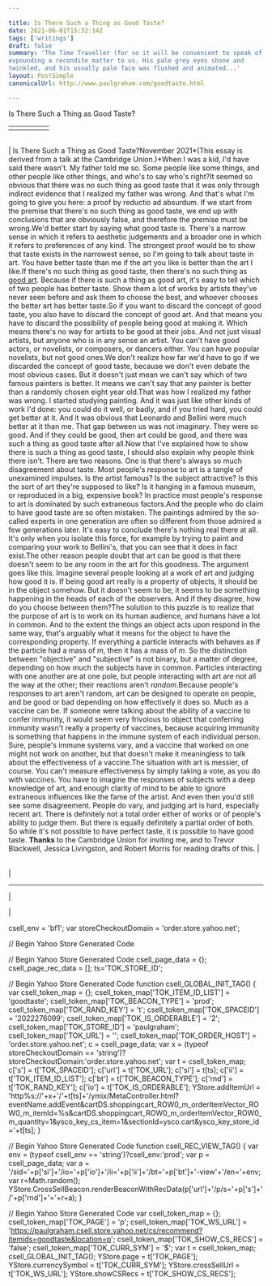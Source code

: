 ```yaml
---

title: Is There Such a Thing as Good Taste?
date: 2021-06-01T15:32:14Z
tags: ['writings']
draft: false
summary: 'The Time Traveller (for so it will be convenient to speak of him) was
expounding a recondite matter to us. His pale grey eyes shone and
twinkled, and his usually pale face was flushed and animated...'
layout: PostSimple
canonicalUrl: http://www.paulgraham.com/goodtaste.html

---
```


 <!-- 
 (new Image).src="https://store.yahoo.net/cgi-bin/refsd?e=http://www.paulgraham.com/goodtaste.html&h=www.paulgraham.com&v=1.0&dr=" + escape(document.referrer); 
 -->

Is There Such a Thing as Good Taste?

|     |     |     |     |     |
| --- | --- | --- | --- | --- |
|     |     |

|     |
| --- |

| Is There Such a Thing as Good Taste?November 2021*(This essay is derived from a talk at the Cambridge Union.)*When I was a kid, I'd have said there wasn't. My father told me so.
Some people like some things, and other people like other things,
and who's to say who's right?It seemed so obvious that there was no such thing as good taste
that it was only through indirect evidence that I realized my father
was wrong. And that's what I'm going to give you here: a proof by
reductio ad absurdum. If we start from the premise that there's no
such thing as good taste, we end up with conclusions that are
obviously false, and therefore the premise must be wrong.We'd better start by saying what good taste is. There's a narrow
sense in which it refers to aesthetic judgements and a broader one
in which it refers to preferences of any kind. The strongest proof
would be to show that taste exists in the narrowest sense, so I'm
going to talk about taste in art. You have better taste than me if
the art you like is better than the art I like.If there's no such thing as good taste, then there's no such thing
as [good art](goodart.html). Because if there is such a
thing as good art, it's
easy to tell which of two people has better taste. Show them a lot
of works by artists they've never seen before and ask them to
choose the best, and whoever chooses the better art has better
taste.So if you want to discard the concept of good taste, you also have
to discard the concept of good art. And that means you have to
discard the possibility of people being good at making it. Which
means there's no way for artists to be good at their jobs. And not
just visual artists, but anyone who is in any sense an artist. You
can't have good actors, or novelists, or composers, or dancers
either. You can have popular novelists, but not good ones.We don't realize how far we'd have to go if we discarded the concept
of good taste, because we don't even debate the most obvious cases.
But it doesn't just mean we can't say which of two famous painters
is better. It means we can't say that any painter is better than a
randomly chosen eight year old.That was how I realized my father was wrong. I started studying
painting. And it was just like other kinds of work I'd done: you
could do it well, or badly, and if you tried hard, you could get
better at it. And it was obvious that Leonardo and Bellini were
much better at it than me. That gap between us was not imaginary.
They were so good. And if they could be good, then art could be
good, and there was such a thing as good taste after all.Now that I've explained how to show there is such a thing as good
taste, I should also explain why people think there isn't. There
are two reasons. One is that there's always so much disagreement
about taste. Most people's response to art is a tangle of unexamined
impulses. Is the artist famous? Is the subject attractive? Is this
the sort of art they're supposed to like? Is it hanging in a famous
museum, or reproduced in a big, expensive book? In practice most
people's response to art is dominated by such extraneous factors.And the people who do claim to have good taste are so often mistaken.
The paintings admired by the so-called experts in one generation
are often so different from those admired a few generations later.
It's easy to conclude there's nothing real there at all. It's only
when you isolate this force, for example by trying to paint and
comparing your work to Bellini's, that you can see that it does in
fact exist.The other reason people doubt that art can be good is that there
doesn't seem to be any room in the art for this goodness. The
argument goes like this. Imagine several people looking at a work
of art and judging how good it is. If being good art really is a
property of objects, it should be in the object somehow. But it
doesn't seem to be; it seems to be something happening in the heads
of each of the observers. And if they disagree, how do you choose
between them?The solution to this puzzle is to realize that the purpose of art
is to work on its human audience, and humans have a lot in common.
And to the extent the things an object acts upon respond in the
same way, that's arguably what it means for the object to have the
corresponding property. If everything a particle interacts with
behaves as if the particle had a mass of _m_, then it has a mass of
_m_. So the distinction between "objective" and "subjective" is not
binary, but a matter of degree, depending on how much the subjects
have in common. Particles interacting with one another are at one
pole, but people interacting with art are not all the way at the
other; their reactions aren't _random_.Because people's responses to art aren't random, art can be designed
to operate on people, and be good or bad depending on how effectively
it does so. Much as a vaccine can be. If someone were talking about
the ability of a vaccine to confer immunity, it would seem very
frivolous to object that conferring immunity wasn't really a property
of vaccines, because acquiring immunity is something that happens
in the immune system of each individual person. Sure, people's
immune systems vary, and a vaccine that worked on one might not
work on another, but that doesn't make it meaningless to talk about
the effectiveness of a vaccine.The situation with art is messier, of course. You can't measure
effectiveness by simply taking a vote, as you do with vaccines.
You have to imagine the responses of subjects with a deep knowledge
of art, and enough clarity of mind to be able to ignore extraneous
influences like the fame of the artist. And even then you'd still
see some disagreement. People do vary, and judging art is hard,
especially recent art. There is definitely not a total order either
of works or of people's ability to judge them. But there is equally
definitely a partial order of both. So while it's not possible to
have perfect taste, it is possible to have good taste.
**Thanks** to the Cambridge Union for inviting me, and to Trevor
Blackwell, Jessica Livingston, and Robert Morris for reading drafts
of this.
|

|     |
| --- |

|

---

|

|

csell_env = 'bf1';
var storeCheckoutDomain = 'order.store.yahoo.net';

// Begin Yahoo Store Generated Code

// Begin Yahoo Store Generated Code
csell_page_data = {}; csell_page_rec_data = []; ts='TOK_STORE_ID';

// Begin Yahoo Store Generated Code
function csell_GLOBAL_INIT_TAG() { var csell_token_map = {}; csell_token_map['TOK\_ITEM\_ID\_LIST'] = 'goodtaste'; csell_token_map['TOK\_BEACON\_TYPE'] = 'prod'; csell_token_map['TOK\_RAND\_KEY'] = 't'; csell_token_map['TOK\_SPACEID'] = '2022276099'; csell_token_map['TOK\_IS\_ORDERABLE'] = '2'; csell_token_map['TOK\_STORE\_ID'] = 'paulgraham'; csell_token_map['TOK\_URL'] = ''; csell_token_map['TOK\_ORDER\_HOST'] = 'order.store.yahoo.net'; c = csell_page_data; var x = (typeof storeCheckoutDomain == 'string')?storeCheckoutDomain:'order.store.yahoo.net'; var t = csell_token_map; c['s'] = t['TOK\_SPACEID']; c['url'] = t['TOK\_URL']; c['si'] = t[ts]; c['ii'] = t['TOK\_ITEM\_ID\_LIST']; c['bt'] = t['TOK\_BEACON\_TYPE']; c['rnd'] = t['TOK\_RAND\_KEY']; c['io'] = t['TOK\_IS\_ORDERABLE']; YStore.addItemUrl = 'http%s://'+x+'/'+t[ts]+'/ymix/MetaController.html?eventName.addEvent&cartDS.shoppingcart_ROW0_m_orderItemVector_ROW0_m_itemId=%s&cartDS.shoppingcart_ROW0_m_orderItemVector_ROW0_m_quantity=1&ysco_key_cs_item=1&sectionId=ysco.cart&ysco_key_store_id='+t[ts]; }

// Begin Yahoo Store Generated Code
function csell_REC_VIEW_TAG() { var env = (typeof csell_env == 'string')?csell_env:'prod'; var p = csell_page_data; var a = '/sid='+p['si']+'/io='+p['io']+'/ii='+p['ii']+'/bt='+p['bt']+'-view'+'/en='+env; var r=Math.random(); YStore.CrossSellBeacon.renderBeaconWithRecData(p['url']+'/p/s='+p['s']+'/'+p['rnd']+'='+r+a); }

// Begin Yahoo Store Generated Code
var csell_token_map = {}; csell_token_map['TOK\_PAGE'] = 'p'; csell_token_map['TOK\_WS\_URL'] = 'https://paulgraham.csell.store.yahoo.net/cs/recommend?itemids=goodtaste&location=p'; csell_token_map['TOK\_SHOW\_CS\_RECS'] = 'false'; csell_token_map['TOK\_CURR\_SYM'] = '$'; var t = csell_token_map; csell_GLOBAL_INIT_TAG(); YStore.page = t['TOK\_PAGE']; YStore.currencySymbol = t['TOK\_CURR\_SYM']; YStore.crossSellUrl = t['TOK\_WS\_URL']; YStore.showCSRecs = t['TOK\_SHOW\_CS\_RECS'];
